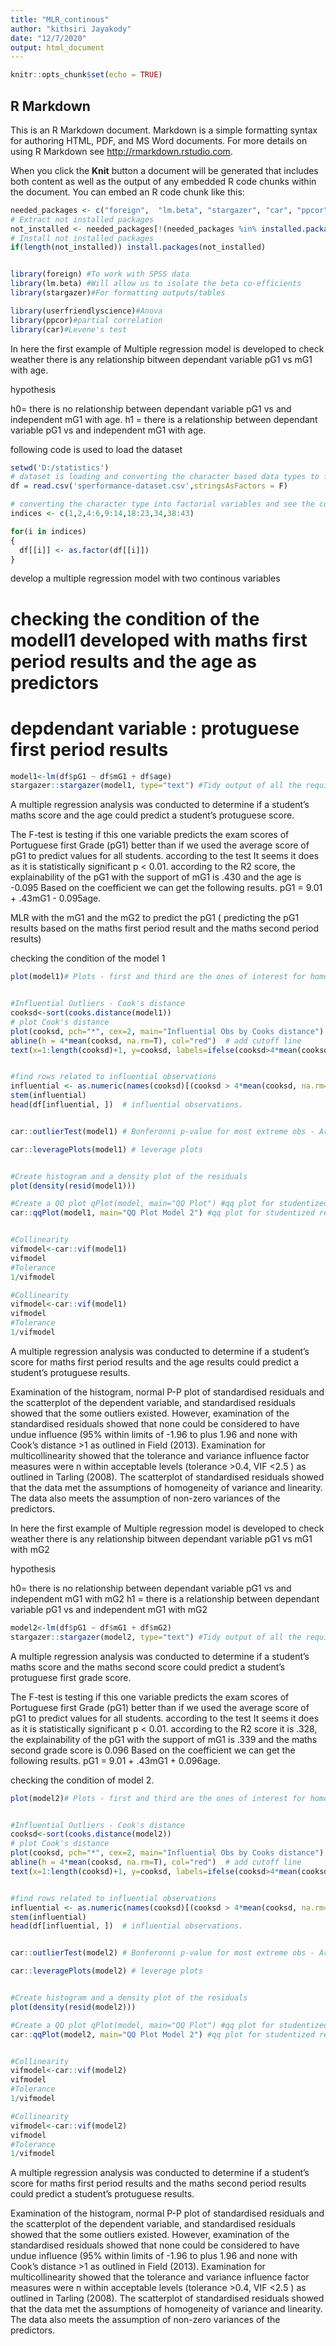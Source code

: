---
title: "MLR_continous"
author: "kithsiri Jayakody"
date: "12/7/2020"
output: html_document
---

```{r setup, include=FALSE}
knitr::opts_chunk$set(echo = TRUE)
```

## R Markdown

This is an R Markdown document. Markdown is a simple formatting syntax for authoring HTML, PDF, and MS Word documents. For more details on using R Markdown see <http://rmarkdown.rstudio.com>.

When you click the **Knit** button a document will be generated that includes both content as well as the output of any embedded R code chunks within the document. You can embed an R code chunk like this:

```{r}

needed_packages <- c("foreign",  "lm.beta", "stargazer", "car", "ppcor", "userfriendlyscience")                      
# Extract not installed packages
not_installed <- needed_packages[!(needed_packages %in% installed.packages()[ , "Package"])]    
# Install not installed packages
if(length(not_installed)) install.packages(not_installed) 


library(foreign) #To work with SPSS data
library(lm.beta) #Will allow us to isolate the beta co-efficients
library(stargazer)#For formatting outputs/tables

library(userfriendlyscience)#Anova
library(ppcor)#partial correlation
library(car)#Levene's test

```

In here the first example of Multiple regression model is developed to check weather there is any relationship bitween dependant variable pG1 vs mG1 with age.


hypothesis

h0= there is no relationship between dependant variable pG1 vs and independent mG1 with age.
h1 = there is a relationship between dependant variable pG1 vs and independent mG1 with age.

following code is used to load the dataset

```{r}

setwd('D:/statistics')
# dataset is loading and converting the character based data types to factors
df = read.csv('sperformance-dataset.csv',stringsAsFactors = F)

# converting the character type into factorial variables and see the conversion
indices <- c(1,2,4:6,9:14,18:23,34,38:43)

for(i in indices)
{
  df[[i]] <- as.factor(df[[i]])
}

```

develop a multiple regression model with two continous variables


# checking the condition of the modell1 developed with maths first period results and the age as predictors
# depdendant variable : protuguese first period results


```{r}


model1<-lm(df$pG1 ~ df$mG1 + df$age)
stargazer::stargazer(model1, type="text") #Tidy output of all the required stats
```

A multiple regression analysis was conducted to determine if a student’s maths score and the age  could predict a student’s protuguese score. 

The F-test is testing if this one variable predicts the exam scores of Portuguese first Grade (pG1) better than if we used the average score of pG1 to predict values for all students. according to the test It seems it does as it is statistically significant p < 0.01. according to the R2 score, the explainability of the pG1 with the support of mG1 is .430 and the age is -0.095  Based on the coefficient we can get the following results. pG1 = 9.01 + .43mG1 - 0.095age. 


MLR with the mG1 and the mG2 to predict the pG1 ( predicting the pG1 results based on the maths first period result and the maths second period results)

#########################################################





checking the condition of the model 1 

```{r}

plot(model1)# Plots - first and third are the ones of interest for homocedasticity


#Influential Outliers - Cook's distance
cooksd<-sort(cooks.distance(model1))
# plot Cook's distance
plot(cooksd, pch="*", cex=2, main="Influential Obs by Cooks distance")  
abline(h = 4*mean(cooksd, na.rm=T), col="red")  # add cutoff line
text(x=1:length(cooksd)+1, y=cooksd, labels=ifelse(cooksd>4*mean(cooksd, na.rm=T),names(cooksd),""), col="red")  # add labels


#find rows related to influential observations
influential <- as.numeric(names(cooksd)[(cooksd > 4*mean(cooksd, na.rm=T))])  # influential row numbers
stem(influential)
head(df[influential, ])  # influential observations.


car::outlierTest(model1) # Bonferonni p-value for most extreme obs - Are there any cases where the outcome variable has an unusual variable for its predictor values?

car::leveragePlots(model1) # leverage plots


#Create histogram and a density plot of the residuals
plot(density(resid(model1))) 

#Create a QQ plot qPlot(model, main="QQ Plot") #qq plot for studentized resid 
car::qqPlot(model1, main="QQ Plot Model 2") #qq plot for studentized resid


#Collinearity
vifmodel<-car::vif(model1)
vifmodel
#Tolerance
1/vifmodel

```

```{r}

#Collinearity
vifmodel<-car::vif(model1)
vifmodel
#Tolerance
1/vifmodel

```
A multiple regression analysis was conducted to determine if a student’s score for maths first period results and the age  results could predict a student’s protuguese results.


Examination of the histogram, normal P-P plot of standardised residuals and the scatterplot of the dependent variable, and standardised residuals showed that the some outliers existed. However, examination of the standardised residuals showed that none could be considered to have undue influence (95% within limits of -1.96 to plus 1.96 and none with Cook’s distance >1 as outlined in Field (2013). Examination for multicollinearity showed that the tolerance and variance influence factor measures were n within acceptable levels (tolerance >0.4, VIF <2.5 ) as outlined in Tarling (2008). The scatterplot of standardised residuals showed that the data met the assumptions of homogeneity of variance and linearity. The data also meets the assumption of non-zero variances of the predictors. 






In here the first example of Multiple regression model is developed to check weather there is any relationship bitween dependant variable pG1 vs mG1 with mG2




hypothesis

h0= there is no relationship between dependant variable pG1 vs and independent mG1 with mG2
h1 = there is a relationship between dependant variable pG1 vs and independent mG1 with mG2




```{r}

model2<-lm(df$pG1 ~ df$mG1 + df$mG2)
stargazer::stargazer(model2, type="text") #Tidy output of all the required stats

```

A multiple regression analysis was conducted to determine if a student’s maths score and the maths second score  could predict a student’s protuguese first grade score. 

The F-test is testing if this one variable predicts the exam scores of Portuguese first Grade (pG1) better than if we used the average score of pG1 to predict values for all students. according to the test It seems it does as it is statistically significant p < 0.01. according to the R2 score it is .328, the explainability of the pG1 with the support of mG1 is .339 and the maths second grade score is 0.096  Based on the coefficient we can get the following results. pG1 = 9.01 + .43mG1 + 0.096age. 



checking the condition of model 2.


```{r}

plot(model2)# Plots - first and third are the ones of interest for homocedasticity


#Influential Outliers - Cook's distance
cooksd<-sort(cooks.distance(model2))
# plot Cook's distance
plot(cooksd, pch="*", cex=2, main="Influential Obs by Cooks distance")  
abline(h = 4*mean(cooksd, na.rm=T), col="red")  # add cutoff line
text(x=1:length(cooksd)+1, y=cooksd, labels=ifelse(cooksd>4*mean(cooksd, na.rm=T),names(cooksd),""), col="red")  # add labels


#find rows related to influential observations
influential <- as.numeric(names(cooksd)[(cooksd > 4*mean(cooksd, na.rm=T))])  # influential row numbers
stem(influential)
head(df[influential, ])  # influential observations.


car::outlierTest(model2) # Bonferonni p-value for most extreme obs - Are there any cases where the outcome variable has an unusual variable for its predictor values?

car::leveragePlots(model2) # leverage plots


#Create histogram and a density plot of the residuals
plot(density(resid(model2))) 

#Create a QQ plot qPlot(model, main="QQ Plot") #qq plot for studentized resid 
car::qqPlot(model2, main="QQ Plot Model 2") #qq plot for studentized resid


#Collinearity
vifmodel<-car::vif(model2)
vifmodel
#Tolerance
1/vifmodel

```

```{r}

#Collinearity
vifmodel<-car::vif(model2)
vifmodel
#Tolerance
1/vifmodel

```

A multiple regression analysis was conducted to determine if a student’s score for maths first period results and the maths second period  results could predict a student’s protuguese results.



Examination of the histogram, normal P-P plot of standardised residuals and the scatterplot of the dependent variable, and standardised residuals showed that the some outliers existed. However, examination of the standardised residuals showed that none could be considered to have undue influence (95% within limits of -1.96 to plus 1.96 and none with Cook’s distance >1 as outlined in Field (2013). Examination for multicollinearity showed that the tolerance and variance influence factor measures were n within acceptable levels (tolerance >0.4, VIF <2.5 ) as outlined in Tarling (2008). The scatterplot of standardised residuals showed that the data met the assumptions of homogeneity of variance and linearity. The data also meets the assumption of non-zero variances of the predictors. 

